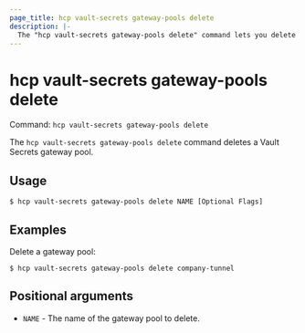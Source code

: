 ```yaml
---
page_title: hcp vault-secrets gateway-pools delete
description: |-
  The "hcp vault-secrets gateway-pools delete" command lets you delete a Vault Secrets gateway pool.
---
```


# hcp vault-secrets gateway-pools delete

Command: `hcp vault-secrets gateway-pools delete` 

The `hcp vault-secrets gateway-pools delete` command deletes a Vault Secrets
gateway pool.

## Usage

```shell-session
$ hcp vault-secrets gateway-pools delete NAME [Optional Flags]
```

## Examples

Delete a gateway pool:

```shell-session
$ hcp vault-secrets gateway-pools delete company-tunnel
```

## Positional arguments

- `NAME` - The name of the gateway pool to delete.

